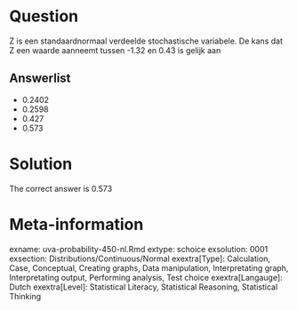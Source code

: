Question
========

Z is een standaardnormaal verdeelde stochastische variabele. De kans dat Z een waarde aanneemt tussen -1.32 en 0.43 is gelijk aan 

Answerlist
----------
* 0.2402
* 0.2598
* 0.427
* 0.573

Solution
========

The correct answer is  0.573 

Meta-information
================
exname: uva-probability-450-nl.Rmd 
extype: schoice 
exsolution: 0001 
exsection: Distributions/Continuous/Normal
exextra[Type]: Calculation, Case, Conceptual, Creating graphs, Data manipulation, Interpretating graph, Interpretating output, Performing analysis, Test choice 
exextra[Langauge]: Dutch 
exextra[Level]: Statistical Literacy, Statistical Reasoning, Statistical Thinking 
